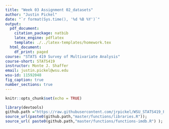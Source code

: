 ```yaml
---
title: "Week 03 Assignment 02_datasets"
author: "Justin Pickel"
date: "`r format(Sys.time(), '%d %B %Y')`"
output:
  pdf_document:
    citation_package: natbib
    latex_engine: pdflatex
    template: ./../latex-templates/homework.tex
  html_document:
    df_print: paged
course: "STATS 419 Survey of Multivariate Analysis"
course-short: STATS419
instructor: Monte J. Shaffer
email: justin.pickel@wsu.edu
wsu-id: 11592048
fig_caption: true
number_sections: true
---
```


```r
knitr::opts_chunk$set(echo = TRUE)
```

```r
library(devtools)
github.path ="https://raw.githubusercontent.com/jrpickel/WSU_STATS419_FALL2020/";
source_url(paste0(github.path,"master/functions/libraries.R"));
source_url( paste0(github.path,"master/functions/functions-imdb.R") );
```

```r

```

```r

```

